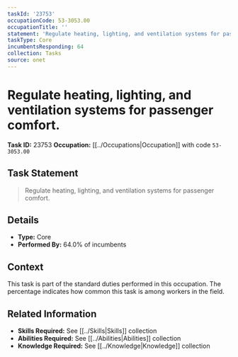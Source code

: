 ```yaml
---
taskId: '23753'
occupationCode: 53-3053.00
occupationTitle: ''
statement: 'Regulate heating, lighting, and ventilation systems for passenger comfort.'
taskType: Core
incumbentsResponding: 64
collection: Tasks
source: onet
---
```

# Regulate heating, lighting, and ventilation systems for passenger comfort.

**Task ID:** 23753
**Occupation:** [[../Occupations|Occupation]] with code `53-3053.00`

## Task Statement

> Regulate heating, lighting, and ventilation systems for passenger comfort.

## Details

- **Type:** Core
- **Performed By:** 64.0% of incumbents

## Context

This task is part of the standard duties performed in this occupation. The percentage indicates how common this task is among workers in the field.

## Related Information

- **Skills Required:** See [[../Skills|Skills]] collection
- **Abilities Required:** See [[../Abilities|Abilities]] collection
- **Knowledge Required:** See [[../Knowledge|Knowledge]] collection
